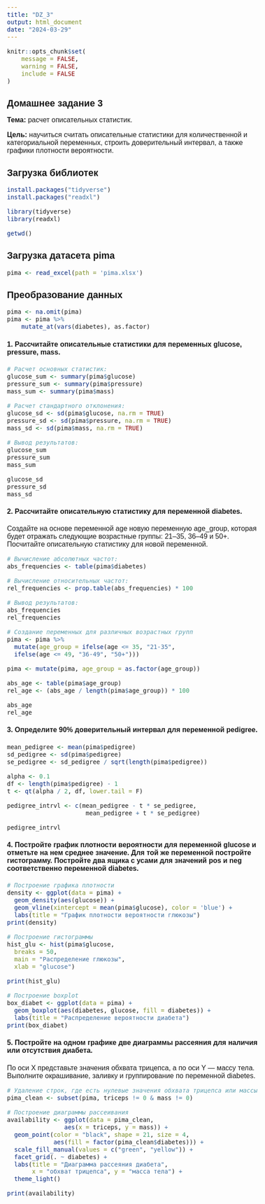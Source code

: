 ```yaml
---
title: "DZ_3"
output: html_document
date: "2024-03-29"
---
```


```{=html}
<style type="text/css">
body{
  font-family: Helvetica;
  font-size: 12pt;
}
/* Headers */
h1, h2{
  font-size: 16pt;
}
</style>
```
```r
knitr::opts_chunk$set(
	message = FALSE,
	warning = FALSE,
	include = FALSE
)
```

# Домашнее задание 3

**Тема:** расчет описательных статистик.

**Цель:** научиться считать описательные статистики для количественной и категориальной переменных, строить доверительный интервал, а также графики плотности вероятности.

## Загрузка библиотек

```r
install.packages("tidyverse")
install.packages("readxl")
```

```r
library(tidyverse)
library(readxl)
```

```r
getwd()
```

## Загрузка датасета pima

```r
pima <- read_excel(path = 'pima.xlsx')
```

## Преобразование данных

```r
pima <- na.omit(pima)
pima <- pima %>%
    mutate_at(vars(diabetes), as.factor)
```

#### 1. Рассчитайте описательные статистики для переменных glucose, pressure, mass.

```r
# Расчет основных статистик:
glucose_sum <- summary(pima$glucose)
pressure_sum <- summary(pima$pressure)
mass_sum <- summary(pima$mass)

# Расчет стандартного отклонения:
glucose_sd <- sd(pima$glucose, na.rm = TRUE)
pressure_sd <- sd(pima$pressure, na.rm = TRUE)
mass_sd <- sd(pima$mass, na.rm = TRUE)

# Вывод результатов:
glucose_sum
pressure_sum
mass_sum

glucose_sd
pressure_sd
mass_sd
```


#### 2. Рассчитайте описательную статистику для переменной diabetes.
Создайте на основе переменной age новую переменную age_group, которая будет отражать следующие возрастные группы: 21–35, 36–49 и 50+. Посчитайте описательную статистику для новой переменной.


```r
# Вычисление абсолютных частот:
abs_frequencies <- table(pima$diabetes)

# Вычисление относительных частот:
rel_frequencies <- prop.table(abs_frequencies) * 100

# Вывод результатов:
abs_frequencies
rel_frequencies
```

```r
# Создание переменных для различных возрастных групп
pima <- pima %>%
  mutate(age_group = ifelse(age <= 35, "21-35",
  ifelse(age <= 49, "36-49", "50+")))

pima <- mutate(pima, age_group = as.factor(age_group))

abs_age <- table(pima$age_group)
rel_age <- (abs_age / length(pima$age_group)) * 100

abs_age
rel_age
```
#### 3. Определите 90% доверительный интервал для переменной pedigree. 
```r
mean_pedigree <- mean(pima$pedigree)
sd_pedigree <- sd(pima$pedigree)
se_pedigree <- sd_pedigree / sqrt(length(pima$pedigree))

alpha <- 0.1
df <- length(pima$pedigree) - 1
t <- qt(alpha / 2, df, lower.tail = F)

pedigree_intrvl <- c(mean_pedigree - t * se_pedigree,
                      mean_pedigree + t * se_pedigree)

pedigree_intrvl
```

#### 4. Постройте график плотности вероятности для переменной glucose и отметьте на нем среднее значение. Для той же переменной постройте гистограмму. Постройте два ящика с усами для значений pos и neg соответственно переменной diabetes.

```r
# Построение графика плотности
density <- ggplot(data = pima) +
  geom_density(aes(glucose)) +
  geom_vline(xintercept = mean(pima$glucose), color = 'blue') +
  labs(title = "График плотности вероятности глюкозы")
print(density)
```
```r
# Построение гистограммы
hist_glu <- hist(pima$glucose,
  breaks = 50,
  main = "Распределение глюкозы",
  xlab = "glucose")

print(hist_glu)
```


```r
# Построение boxplot
box_diabet <- ggplot(data = pima) +
  geom_boxplot(aes(diabetes, glucose, fill = diabetes)) +
  labs(title = "Распределение вероятности диабета")
print(box_diabet)
```

#### 5. Постройте на одном графике две диаграммы рассеяния для наличия или отсутствия диабета. 
По оси X представьте значения обхвата трицепса, а по оси Y — массу тела. 
Выполните окрашивание, заливку и группирование по переменной diabetes. 
```r
# Удаление строк, где есть нулевые значения обхвата трицепса или массы тела
pima_clean <- subset(pima, triceps != 0 & mass != 0)

# Построение диаграммы рассеивания
availability <- ggplot(data = pima_clean,
                aes(x = triceps, y = mass)) +
  geom_point(color = "black", shape = 21, size = 4,
             aes(fill = factor(pima_clean$diabetes))) +
  scale_fill_manual(values = c("green", "yellow")) +
  facet_grid(. ~ diabetes) +
  labs(title = "Диаграмма рассеяния диабета",
       x = "обхват трицепса", y = "масса тела") +
  theme_light()

print(availability)
```


